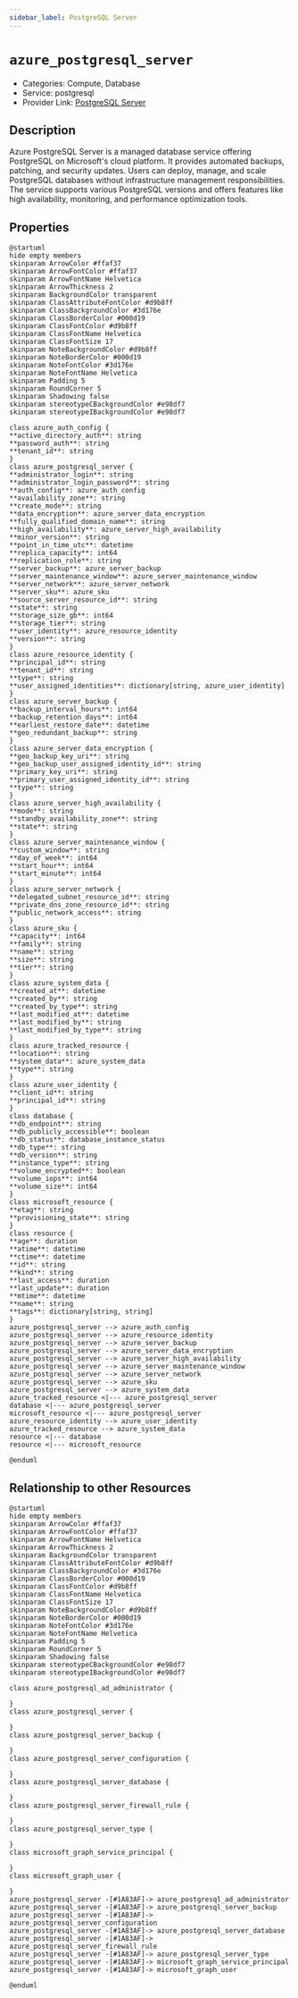 ```yaml
---
sidebar_label: PostgreSQL Server
---
```


# `azure_postgresql_server`

- Categories: Compute, Database
- Service: postgresql
- Provider Link: [PostgreSQL Server](https://docs.microsoft.com/en-us/azure/postgresql/)

## Description
Azure PostgreSQL Server is a managed database service offering PostgreSQL on Microsoft's cloud platform. It provides automated backups, patching, and security updates. Users can deploy, manage, and scale PostgreSQL databases without infrastructure management responsibilities. The service supports various PostgreSQL versions and offers features like high availability, monitoring, and performance optimization tools.

## Properties
<ZoomPanPinch>

```kroki imgType="plantuml" imgAlt="Diagram of PostgreSQL Server data model"
@startuml
hide empty members
skinparam ArrowColor #ffaf37
skinparam ArrowFontColor #ffaf37
skinparam ArrowFontName Helvetica
skinparam ArrowThickness 2
skinparam BackgroundColor transparent
skinparam ClassAttributeFontColor #d9b8ff
skinparam ClassBackgroundColor #3d176e
skinparam ClassBorderColor #000d19
skinparam ClassFontColor #d9b8ff
skinparam ClassFontName Helvetica
skinparam ClassFontSize 17
skinparam NoteBackgroundColor #d9b8ff
skinparam NoteBorderColor #000d19
skinparam NoteFontColor #3d176e
skinparam NoteFontName Helvetica
skinparam Padding 5
skinparam RoundCorner 5
skinparam Shadowing false
skinparam stereotypeCBackgroundColor #e98df7
skinparam stereotypeIBackgroundColor #e98df7

class azure_auth_config {
**active_directory_auth**: string
**password_auth**: string
**tenant_id**: string
}
class azure_postgresql_server {
**administrator_login**: string
**administrator_login_password**: string
**auth_config**: azure_auth_config
**availability_zone**: string
**create_mode**: string
**data_encryption**: azure_server_data_encryption
**fully_qualified_domain_name**: string
**high_availability**: azure_server_high_availability
**minor_version**: string
**point_in_time_utc**: datetime
**replica_capacity**: int64
**replication_role**: string
**server_backup**: azure_server_backup
**server_maintenance_window**: azure_server_maintenance_window
**server_network**: azure_server_network
**server_sku**: azure_sku
**source_server_resource_id**: string
**state**: string
**storage_size_gb**: int64
**storage_tier**: string
**user_identity**: azure_resource_identity
**version**: string
}
class azure_resource_identity {
**principal_id**: string
**tenant_id**: string
**type**: string
**user_assigned_identities**: dictionary[string, azure_user_identity]
}
class azure_server_backup {
**backup_interval_hours**: int64
**backup_retention_days**: int64
**earliest_restore_date**: datetime
**geo_redundant_backup**: string
}
class azure_server_data_encryption {
**geo_backup_key_uri**: string
**geo_backup_user_assigned_identity_id**: string
**primary_key_uri**: string
**primary_user_assigned_identity_id**: string
**type**: string
}
class azure_server_high_availability {
**mode**: string
**standby_availability_zone**: string
**state**: string
}
class azure_server_maintenance_window {
**custom_window**: string
**day_of_week**: int64
**start_hour**: int64
**start_minute**: int64
}
class azure_server_network {
**delegated_subnet_resource_id**: string
**private_dns_zone_resource_id**: string
**public_network_access**: string
}
class azure_sku {
**capacity**: int64
**family**: string
**name**: string
**size**: string
**tier**: string
}
class azure_system_data {
**created_at**: datetime
**created_by**: string
**created_by_type**: string
**last_modified_at**: datetime
**last_modified_by**: string
**last_modified_by_type**: string
}
class azure_tracked_resource {
**location**: string
**system_data**: azure_system_data
**type**: string
}
class azure_user_identity {
**client_id**: string
**principal_id**: string
}
class database {
**db_endpoint**: string
**db_publicly_accessible**: boolean
**db_status**: database_instance_status
**db_type**: string
**db_version**: string
**instance_type**: string
**volume_encrypted**: boolean
**volume_iops**: int64
**volume_size**: int64
}
class microsoft_resource {
**etag**: string
**provisioning_state**: string
}
class resource {
**age**: duration
**atime**: datetime
**ctime**: datetime
**id**: string
**kind**: string
**last_access**: duration
**last_update**: duration
**mtime**: datetime
**name**: string
**tags**: dictionary[string, string]
}
azure_postgresql_server --> azure_auth_config
azure_postgresql_server --> azure_resource_identity
azure_postgresql_server --> azure_server_backup
azure_postgresql_server --> azure_server_data_encryption
azure_postgresql_server --> azure_server_high_availability
azure_postgresql_server --> azure_server_maintenance_window
azure_postgresql_server --> azure_server_network
azure_postgresql_server --> azure_sku
azure_postgresql_server --> azure_system_data
azure_tracked_resource <|--- azure_postgresql_server
database <|--- azure_postgresql_server
microsoft_resource <|--- azure_postgresql_server
azure_resource_identity --> azure_user_identity
azure_tracked_resource --> azure_system_data
resource <|--- database
resource <|--- microsoft_resource

@enduml
```

</ZoomPanPinch>


## Relationship to other Resources
<ZoomPanPinch>

```kroki imgType="plantuml" imgAlt="Diagram of PostgreSQL Server resource relationships"
@startuml
hide empty members
skinparam ArrowColor #ffaf37
skinparam ArrowFontColor #ffaf37
skinparam ArrowFontName Helvetica
skinparam ArrowThickness 2
skinparam BackgroundColor transparent
skinparam ClassAttributeFontColor #d9b8ff
skinparam ClassBackgroundColor #3d176e
skinparam ClassBorderColor #000d19
skinparam ClassFontColor #d9b8ff
skinparam ClassFontName Helvetica
skinparam ClassFontSize 17
skinparam NoteBackgroundColor #d9b8ff
skinparam NoteBorderColor #000d19
skinparam NoteFontColor #3d176e
skinparam NoteFontName Helvetica
skinparam Padding 5
skinparam RoundCorner 5
skinparam Shadowing false
skinparam stereotypeCBackgroundColor #e98df7
skinparam stereotypeIBackgroundColor #e98df7

class azure_postgresql_ad_administrator {

}
class azure_postgresql_server {

}
class azure_postgresql_server_backup {

}
class azure_postgresql_server_configuration {

}
class azure_postgresql_server_database {

}
class azure_postgresql_server_firewall_rule {

}
class azure_postgresql_server_type {

}
class microsoft_graph_service_principal {

}
class microsoft_graph_user {

}
azure_postgresql_server -[#1A83AF]-> azure_postgresql_ad_administrator
azure_postgresql_server -[#1A83AF]-> azure_postgresql_server_backup
azure_postgresql_server -[#1A83AF]-> azure_postgresql_server_configuration
azure_postgresql_server -[#1A83AF]-> azure_postgresql_server_database
azure_postgresql_server -[#1A83AF]-> azure_postgresql_server_firewall_rule
azure_postgresql_server -[#1A83AF]-> azure_postgresql_server_type
azure_postgresql_server -[#1A83AF]-> microsoft_graph_service_principal
azure_postgresql_server -[#1A83AF]-> microsoft_graph_user

@enduml
```

</ZoomPanPinch>




